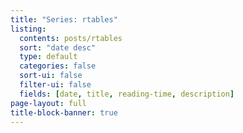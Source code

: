 ```yaml
---
title: "Series: rtables"
listing:
  contents: posts/rtables
  sort: "date desc"
  type: default
  categories: false
  sort-ui: false
  filter-ui: false
  fields: [date, title, reading-time, description]
page-layout: full
title-block-banner: true
---
```

